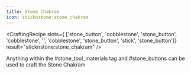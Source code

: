 ```yaml
---
title: Stone Chakram
icon: sticknstone:stone_chakram
---
```


<CraftingRecipe
slots={
        ['stone_button', 'cobblestone', 'stone_button',
        'cobblestone', '', 'cobblestone',
        'stone_button', 'stick', 'stone_button']}
result="sticknstone:stone_chakram"
/>

Anything within the #stone_tool_materials tag and #stone_buttons can be used to craft the Stone Chakram